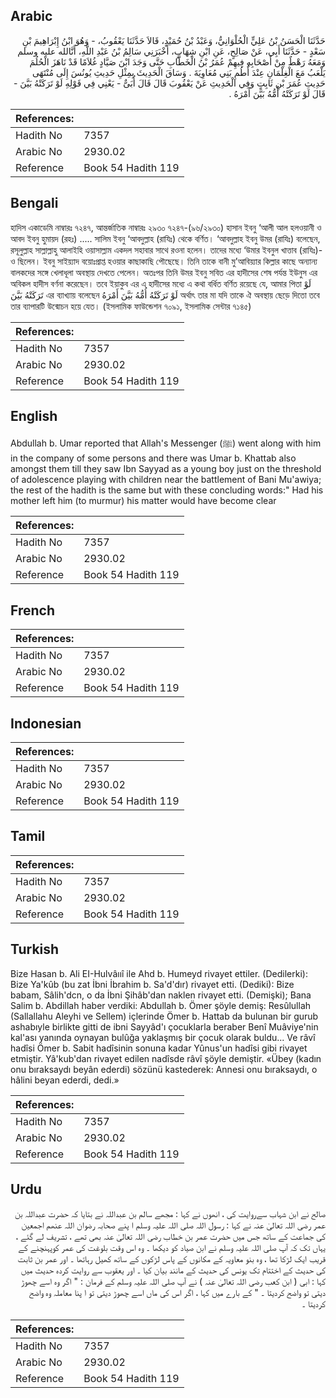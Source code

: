 ## Arabic


<div dir="rtl" lang="ar" style={{fontSize:'larger',backgroundColor:'#f8f9fa',padding:20}}>
حَدَّثَنَا الْحَسَنُ بْنُ عَلِيٍّ الْحُلْوَانِيُّ، وَعَبْدُ بْنُ حُمَيْدٍ، قَالاَ حَدَّثَنَا يَعْقُوبُ، - وَهُوَ ابْنُ إِبْرَاهِيمَ بْنِ سَعْدٍ - حَدَّثَنَا أَبِي، عَنْ صَالِحٍ، عَنِ ابْنِ شِهَابٍ، أَخْبَرَنِي سَالِمُ بْنُ عَبْدِ اللَّهِ، أَنَّالله عليه وسلم وَمَعَهُ رَهْطٌ مِنْ أَصْحَابِهِ فِيهِمْ عُمَرُ بْنُ الْخَطَّابِ حَتَّى وَجَدَ ابْنَ صَيَّادٍ غُلاَمًا قَدْ نَاهَزَ الْحُلُمَ يَلْعَبُ مَعَ الْغِلْمَانِ عِنْدَ أُطُمِ بَنِي مُعَاوِيَةَ ‏.‏ وَسَاقَ الْحَدِيثَ بِمِثْلِ حَدِيثِ يُونُسَ إِلَى مُنْتَهَى حَدِيثِ عُمَرَ بْنِ ثَابِتٍ وَفِي الْحَدِيثِ عَنْ يَعْقُوبَ قَالَ قَالَ أُبَىٌّ - يَعْنِي فِي قَوْلِهِ لَوْ تَرَكَتْهُ بَيَّنَ - قَالَ لَوْ تَرَكَتْهُ أُمُّهُ بَيَّنَ أَمْرَهُ ‏.‏
</div>
<div style={{backgroundColor:'#f8f9fa',padding:20, marginBottom: 10}}><table> <thead> <tr> <th>References:</th> <th></th> </tr> </thead> <tbody><tr><td>Hadith No</td><td>7357</td></tr><tr><td>Arabic No</td><td>2930.02</td></tr><tr><td>Reference</td><td>Book 54 Hadith 119</td></tr></tbody></table></div>

## Bengali


<div dir="ltr" lang="bn" style={{fontSize:'larger',backgroundColor:'#f8f9fa',padding:20}}>
হাদিস একাডেমি নাম্বারঃ ৭২৪৭, আন্তর্জাতিক নাম্বারঃ ২৯৩০ ৭২৪৭-(৯৬/২৯৩০) হাসান ইবনু ‘আলী আল হলওয়ানী ও আবদ ইবনু হুমায়দ (রহঃ) ..... সালিম ইবনু ‘আবদুল্লাহ (রাযিঃ) থেকে বর্ণিত। ‘আবদুল্লাহ ইবনু উমর (রাযিঃ) বলেছেন, রসূলুল্লাহ সাল্লাল্লাহু আলাইহি ওয়াসাল্লাম একদল সহাবার সাথে রওনা হলেন। তাদের মধ্যে ‘উমার ইবনুল খাত্তাব (রাযিঃ)-ও ছিলেন। ইবনু সাইয়্যাদ বয়োঃপ্রাপ্ত হওয়ার কাছাকাছি পৌছেছে। তিনি তাকে বানী মু’আবিয়্যার কিল্লার কাছে অন্যান্য বালকদের সঙ্গে খেলাধূলা অবস্থায় দেখতে পেলেন। অতঃপর তিনি উমর ইবনু সবিত এর হাদীসের শেষ পর্যন্ত ইউনুস এর অবিকল হাদীস বর্ণনা করেছেন। তবে ইয়াকুব এর এ হাদীসের মধ্যে এ কথা বর্ধিত বর্ণিত রয়েছে যে, আমার পিতা لَوْ تَرَكَتْهُ بَيَّنَ এর ব্যাখ্যায় বলেছেন لَوْ تَرَكَتْهُ أُمُّهُ بَيَّنَ أَمْرَهُ অর্থাৎ তার মা যদি তাকে ঐ অবস্থায় ছেড়ে দিতো তবে তার ব্যাপারটি উন্মোচন হয়ে যেত। (ইসলামিক ফাউন্ডেশন ৭০৯১, ইসলামিক সেন্টার ৭১৪৫)
</div>
<div style={{backgroundColor:'#f8f9fa',padding:20, marginBottom: 10}}><table> <thead> <tr> <th>References:</th> <th></th> </tr> </thead> <tbody><tr><td>Hadith No</td><td>7357</td></tr><tr><td>Arabic No</td><td>2930.02</td></tr><tr><td>Reference</td><td>Book 54 Hadith 119</td></tr></tbody></table></div>

## English


<div dir="ltr" lang="en" style={{fontSize:'larger',backgroundColor:'#f8f9fa',padding:20}}>
Abdullah b. Umar reported that Allah's Messenger (ﷺ) went along with him in the company of some persons and there was Umar b. Khattab also amongst them till they saw Ibn Sayyad as a young boy just on the threshold of adolescence playing with children near the battlement of Bani Mu'awiya; the rest of the hadith is the same but with these concluding words:" Had his mother left him (to murmur) his matter would have become clear
</div>
<div style={{backgroundColor:'#f8f9fa',padding:20, marginBottom: 10}}><table> <thead> <tr> <th>References:</th> <th></th> </tr> </thead> <tbody><tr><td>Hadith No</td><td>7357</td></tr><tr><td>Arabic No</td><td>2930.02</td></tr><tr><td>Reference</td><td>Book 54 Hadith 119</td></tr></tbody></table></div>

## French


<div dir="ltr" lang="fr" style={{fontSize:'larger',backgroundColor:'#f8f9fa',padding:20}}>

</div>
<div style={{backgroundColor:'#f8f9fa',padding:20, marginBottom: 10}}><table> <thead> <tr> <th>References:</th> <th></th> </tr> </thead> <tbody><tr><td>Hadith No</td><td>7357</td></tr><tr><td>Arabic No</td><td>2930.02</td></tr><tr><td>Reference</td><td>Book 54 Hadith 119</td></tr></tbody></table></div>

## Indonesian


<div dir="ltr" lang="id" style={{fontSize:'larger',backgroundColor:'#f8f9fa',padding:20}}>

</div>
<div style={{backgroundColor:'#f8f9fa',padding:20, marginBottom: 10}}><table> <thead> <tr> <th>References:</th> <th></th> </tr> </thead> <tbody><tr><td>Hadith No</td><td>7357</td></tr><tr><td>Arabic No</td><td>2930.02</td></tr><tr><td>Reference</td><td>Book 54 Hadith 119</td></tr></tbody></table></div>

## Tamil


<div dir="ltr" lang="ta" style={{fontSize:'larger',backgroundColor:'#f8f9fa',padding:20}}>

</div>
<div style={{backgroundColor:'#f8f9fa',padding:20, marginBottom: 10}}><table> <thead> <tr> <th>References:</th> <th></th> </tr> </thead> <tbody><tr><td>Hadith No</td><td>7357</td></tr><tr><td>Arabic No</td><td>2930.02</td></tr><tr><td>Reference</td><td>Book 54 Hadith 119</td></tr></tbody></table></div>

## Turkish


<div dir="ltr" lang="tr" style={{fontSize:'larger',backgroundColor:'#f8f9fa',padding:20}}>
Bize Hasan b. Ali EI-Hulvâııî ile Ahd b. Humeyd rivayet ettiler. (Dedilerki): Bize Ya'kûb (bu zat İbni İbrahim b. Sa'd'dır) rivayet etti. (Dediki): Bize babam, Sâlih'dcn, o da İbni Şihâb'dan naklen rivayet etti. (Demişki); Bana Salim b. Abdillah haber verdiki: Abdullah b. Ömer şöyle demiş: Resûlullah (Sallallahu Aleyhi ve Sellem) içlerinde Ömer b. Hattab da bulunan bir gurub ashabıyle birlikte gitti de ibni Sayyâd'ı çocuklarla beraber Benî Muâviye'nin kal'ası yanında oynayan bulûğa yaklaşmış bir çocuk olarak buldu... Ve râvî hadîsi Ömer b. Sabit hadîsinin sonuna kadar Yûnus'un hadîsi gibi rivayet etmiştir. Yâ'kub'dan rivayet edilen nadîsde râvî şöyle demiştir. «Übey (kadın onu bıraksaydı beyân ederdi) sözünü kastederek: Annesi onu bıraksaydı, o hâlini beyan ederdi, dedi.»
</div>
<div style={{backgroundColor:'#f8f9fa',padding:20, marginBottom: 10}}><table> <thead> <tr> <th>References:</th> <th></th> </tr> </thead> <tbody><tr><td>Hadith No</td><td>7357</td></tr><tr><td>Arabic No</td><td>2930.02</td></tr><tr><td>Reference</td><td>Book 54 Hadith 119</td></tr></tbody></table></div>

## Urdu


<div dir="rtl" lang="ur" style={{fontSize:'larger',backgroundColor:'#f8f9fa',padding:20}}>
صالح نے ابن شہاب سےروایت کی ، انھوں نے کہا : مجھے سالم بن عبداللہ نے بتایا کہ حضرت عبداللہ بن عمر رضی اللہ تعالیٰ عنہ نے کہا : رسول اللہ صلی اللہ علیہ وسلم ا پنے صحابہ رضوان اللہ عنھم اجمعین کی جماعت کے ساتھ جس میں حضرت عمر بن خطاب رضی اللہ تعالیٰ عنہ بھی تھے ، تشریف لے گئے ، یہاں تک کہ آپ صلی اللہ علیہ وسلم نے ابن صیاد کو دیکھا ۔ وہ اس وقت بلوغت کی عمر کوپہنچنے کے قریب ایک لڑکا تھا ، وہ بنو معاویہ کے مکانوں کے پاس لڑکوں کے ساتھ کھیل رہاتھا ۔ اور عمر بن ثابت کی حدیث کے اختتام تک یونس کی حدیث کے مانند بیان کیا ۔ اور یعقوب سے روایت کردہ حدیث میں کہا : ابی ( ابن کعب رضی اللہ تعالیٰ عنہ ) نے آپ صلی اللہ علیہ وسلم کے فرمان : " اگر وہ اسے چھوڑ دیتی تو واضح کردیتا ۔ " کے بارے میں کہا ، اگر اس کی ماں اسے چھوڑ دیتی تو ا پنا معاملہ وہ واضح کردیتا ۔
</div>
<div style={{backgroundColor:'#f8f9fa',padding:20, marginBottom: 10}}><table> <thead> <tr> <th>References:</th> <th></th> </tr> </thead> <tbody><tr><td>Hadith No</td><td>7357</td></tr><tr><td>Arabic No</td><td>2930.02</td></tr><tr><td>Reference</td><td>Book 54 Hadith 119</td></tr></tbody></table></div>